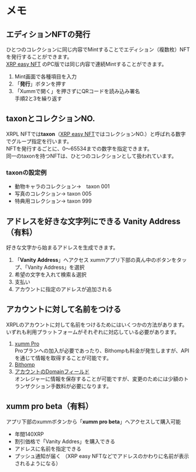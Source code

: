 # メモ

## エディションNFTの発行

ひとつのコレクションに同じ内容でMintすることでエディション（複数枚）NFTを発行することができます。  
[XRP easy NFT](https://xrpeasynft.com/) のPC版では同じ内容で連続Mintすることができます。

1. Mint画面で各種項目を入力
2. 「**発行**」ボタンを押す
3. 「Xummで開く」を押さずにQRコードを読み込み署名  
手順2と3を繰り返す



## taxonとコレクションNO.

XRPL NFTでは**taxon**（[XRP easy NFT](https://xrpeasynft.com/)ではコレクションNO.）と呼ばれる数字でグループ指定を行います。  
NFTを発行するごとに、0〜65534までの数字を指定できます。  
同一のtaxonを持つNFTは、ひとつのコレクションとして扱われています。

### taxonの設定例

- 動物キャラのコレクション→　taxon 001
- 写真のコレクション→ taxon 005
- 特典用コレクション→ taxon 999



## アドレスを好きな文字列にできる **Vanity Address**（有料）

好きな文字から始まるアドレスを生成できます。

1. 「**Vanity Address**」へアクセス
xummアプリ下部の真ん中のボタンをタップ、「Vanity Address」を選択
2. 希望の文字を入れて検索＆選択
3. 支払い
4. アカウントに指定のアドレスが追加される



## アカウントに対して名前をつける

XRPLのアカウントに対して名前をつけるためにはいくつかの方法があります。  
いずれも利用プラットフォームがそれぞれに対応している必要があります。  

1. [xumm Pro](https://xrpl-labs.com/pro/)  
Proプランへの加入が必要であったり、Bithompも料金が発生しますが、APIを通じて情報を取得することが可能です。
2. [Bithomp](https://bithomp.com/username)
3. [アカウントのDomainフィールド](https://xrpl.org/ja/accountset.html#domain)  
オンレジャーに情報を保存することが可能ですが、変更のためには少額のトランザクション手数料が必要になります。


## xumm pro beta（有料）

アプリ下部のxummボタンから「**xumm pro beta**」へアクセスして購入可能
- 年間140XRP
- 割引価格で「Vanity Addres」を購入できる
- アドレスに名前を指定できる
- プッシュ通知が届く
（XRP easy NFTなどでアドレスのかわりに名前が表示されるようになる）
